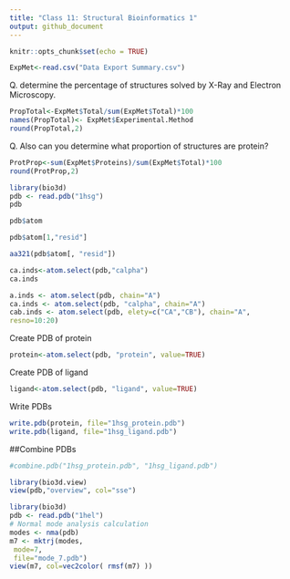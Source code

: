 ```yaml
---
title: "Class 11: Structural Bioinformatics 1"
output: github_document
---
```


```r
knitr::opts_chunk$set(echo = TRUE)
```



```r
ExpMet<-read.csv("Data Export Summary.csv")
```
Q. determine the percentage of structures solved by X-Ray and Electron Microscopy. 

```r
PropTotal<-ExpMet$Total/sum(ExpMet$Total)*100
names(PropTotal)<- ExpMet$Experimental.Method
round(PropTotal,2)
```

Q. Also can you determine what proportion of structures are protein?
```r
ProtProp<-sum(ExpMet$Proteins)/sum(ExpMet$Total)*100
round(ProtProp,2)
```

```r
library(bio3d)
pdb <- read.pdb("1hsg")
pdb
```

```r
pdb$atom
```

```r
pdb$atom[1,"resid"]
```


```r
aa321(pdb$atom[, "resid"])
```

```r
ca.inds<-atom.select(pdb,"calpha")
ca.inds
```

```r
a.inds <- atom.select(pdb, chain="A")
ca.inds <- atom.select(pdb, "calpha", chain="A")
cab.inds <- atom.select(pdb, elety=c("CA","CB"), chain="A",
resno=10:20)
```
Create PDB of protein
```r
protein<-atom.select(pdb, "protein", value=TRUE)
```
Create PDB of ligand
```r
ligand<-atom.select(pdb, "ligand", value=TRUE) 
```
Write PDBs
```r
write.pdb(protein, file="1hsg_protein.pdb")
write.pdb(ligand, file="1hsg_ligand.pdb")
```
##Combine PDBs
```r
#combine.pdb("1hsg_protein.pdb", "1hsg_ligand.pdb")
```

```r
library(bio3d.view)
view(pdb,"overview", col="sse")
```


```r
library(bio3d)
pdb <- read.pdb("1hel")
# Normal mode analysis calculation
modes <- nma(pdb)
m7 <- mktrj(modes,
 mode=7,
 file="mode_7.pdb")
view(m7, col=vec2color( rmsf(m7) ))
```


